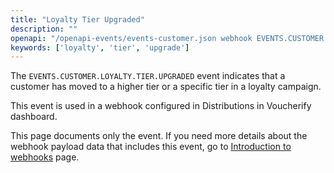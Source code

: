 ```yaml
---
title: "Loyalty Tier Upgraded"
description: ""
openapi: "/openapi-events/events-customer.json webhook EVENTS.CUSTOMER.LOYALTY.TIER.UPGRADED"
keywords: ['loyalty', 'tier', 'upgrade']
---
```


The `EVENTS.CUSTOMER.LOYALTY.TIER.UPGRADED` event indicates that a customer has moved to a higher tier or a specific tier in a loyalty campaign.

This event is used in a webhook configured in Distributions in Voucherify dashboard.

<Note>This page documents only the event. If you need more details about the webhook payload data that includes this event, go to [Introduction to webhooks](/api-reference/introduction-to-webhooks "Introduction to webhooks v2024-01-01") page.</Note>